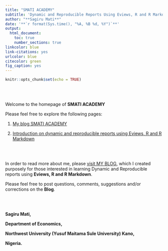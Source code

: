 ```yaml
---
title: "SMATI ACADEMY"
subtitle: 'Dynamic and Reproducible Reports Using Eviews, R and R Markdown'
author: "**Sagiru Mati**"
date: '**`r format(Sys.time(), "%A, %B %d, %Y")`**'
output: 
  html_document:
    toc: true
    number_sections: true
linkcolor: blue
link-citations: yes
urlcolor: blue
citecolor: green
fig_caption: yes
---
```


```r
knitr::opts_chunk$set(echo = TRUE)
```

<br><br>



Welcome to the homepage of __SMATI ACADEMY__ 

Please feel free to explore the following pages:

1. [My blog SMATI ACADEMY](https://smatiacademy.blogspot.com)

1. [Introduction on dynamic and reproducible reports using Eviews, R and R Markdown](https://tutorial.smatiacademy.com/introduction)

<br><br>

In order to read more about me, please  [visit MY BLOG](https://smatiacademy.blogspot.com), which I created purposely for those interested in learning Dynamic and Reproducible reports using __Eviews, R and R Markdown__.

Please feel free to post questions, comments, suggestions and/or corrections on the __Blog__.


<br><br>


__Sagiru Mati,__ 

__Department of Economics,__

__Northwest University (Yusuf Maitama Sule University) Kano,__

__Nigeria.__
